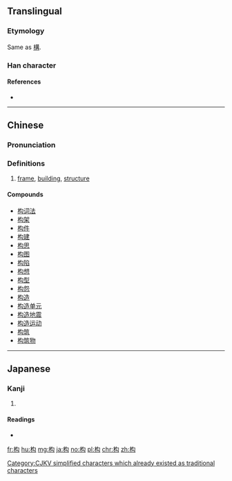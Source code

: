 {{also|構}}
==Translingual==

===Etymology===
{{Han compound|木|勾|c1=s|c2=p|ls=psc}}

Same as [[構]].

[[Category:CJKV simplified characters which already existed as traditional characters]]

===Han character===
{{Han char|rn=75|rad=木|as=04|sn=8|four=47920|canj=DPI,XDPI|ids=⿰木勾}}

====References====
* {{Han ref|kx=0514.210|dkj=14523|dj=0902.070|hdz=21174.010|uh=6784|ud=26500|bh=CCDB|bd=52443}}

----

==Chinese==
{{zh-hanzi-box|构|构/[[構]]}}

===Pronunciation===
{{zh-pron
|m=gòu
|c=gau3,kau3
|mc=y
|oc=y
|ma=
|cat=n
}}

===Definitions===
# [[frame]], [[building]], [[structure]]

====Compounds====
* [[构词法]]
* [[构架]]
* [[构件]]
* [[构建]]
* [[构思]]
* [[构图]]
* [[构陷]]
* [[构想]]
* [[构型]]
* [[构怨]]
* [[构造]]
* [[构造单元]]
* [[构造地震]]
* [[构造运动]]
* [[构筑]]
* [[构筑物]]

----

==Japanese==

===Kanji===
{{ja-kanji|grade=|rs=木04}}

# {{defn|lang=ja|sort=木04}}

====Readings====
* {{ja-readings|on=[[こう]] (kō)|kun=[[かまえる]] (kamaeru), [[かまう]] (kamau)}}

[[fr:构]]
[[hu:构]]
[[mg:构]]
[[ja:构]]
[[no:构]]
[[pl:构]]
[[chr:构]]
[[zh:构]]